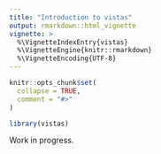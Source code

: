 ```yaml
---
title: "Introduction to vistas"
output: rmarkdown::html_vignette
vignette: >
  %\VignetteIndexEntry{vistas}
  %\VignetteEngine{knitr::rmarkdown}
  %\VignetteEncoding{UTF-8}
---
```


```r
knitr::opts_chunk$set(
  collapse = TRUE,
  comment = "#>"
)
```

```r
library(vistas)
```

Work in progress.

